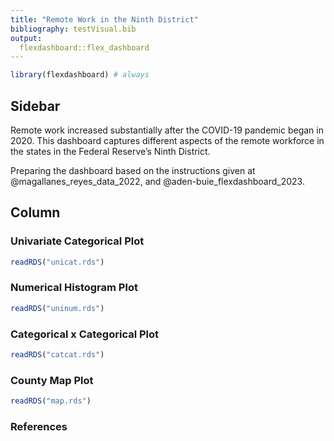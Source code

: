 ```yaml
---
title: "Remote Work in the Ninth District"
bibliography: testVisual.bib
output: 
  flexdashboard::flex_dashboard
---
```


```r
library(flexdashboard) # always

```

## Sidebar {.sidebar}

Remote work increased substantially after the COVID-19 pandemic began in 2020. This dashboard captures different aspects of the remote workforce in the states in the Federal Reserve's Ninth District. 

Preparing the dashboard based on the instructions given at @magallanes_reyes_data_2022, and @aden-buie_flexdashboard_2023.

## Column {.tabset .tabset-fade}


### Univariate Categorical Plot 

```r
readRDS("unicat.rds")
```

### Numerical Histogram Plot

```r
readRDS("uninum.rds")
```


### Categorical x Categorical Plot

```r
readRDS("catcat.rds")
```


### County Map Plot

```r

readRDS("map.rds")
```


### References 
